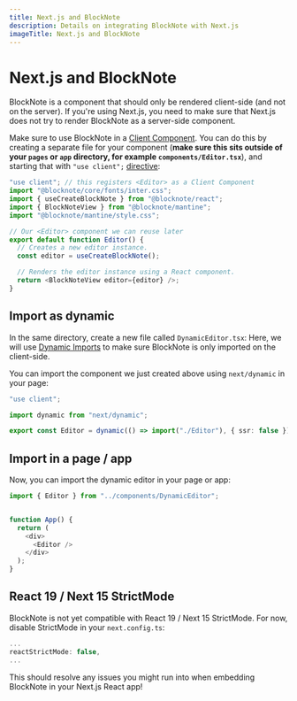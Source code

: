 ```yaml
---
title: Next.js and BlockNote
description: Details on integrating BlockNote with Next.js
imageTitle: Next.js and BlockNote
---
```


# Next.js and BlockNote

BlockNote is a component that should only be rendered client-side (and not on the server). If you're using Next.js, you need to make sure that Next.js does not try to render BlockNote as a server-side component.

Make sure to use BlockNote in a [Client Component](https://nextjs.org/docs/getting-started/react-essentials#client-components). You can do this by creating a separate file for your component (**make sure this sits outside of your `pages` or `app` directory, for example `components/Editor.tsx`**), and starting that with `"use client";` [directive](https://react.dev/reference/react/use-client):

```typescript jsx
"use client"; // this registers <Editor> as a Client Component
import "@blocknote/core/fonts/inter.css";
import { useCreateBlockNote } from "@blocknote/react";
import { BlockNoteView } from "@blocknote/mantine";
import "@blocknote/mantine/style.css";

// Our <Editor> component we can reuse later
export default function Editor() {
  // Creates a new editor instance.
  const editor = useCreateBlockNote();

  // Renders the editor instance using a React component.
  return <BlockNoteView editor={editor} />;
}
```

## Import as dynamic

In the same directory, create a new file called `DynamicEditor.tsx`:
Here, we will use [Dynamic Imports](https://nextjs.org/docs/pages/building-your-application/optimizing/lazy-loading) to make sure BlockNote is only imported on the client-side.

You can import the component we just created above using `next/dynamic` in your page:

```typescript jsx
"use client";

import dynamic from "next/dynamic";

export const Editor = dynamic(() => import("./Editor"), { ssr: false });
```

## Import in a page / app

Now, you can import the dynamic editor in your page or app:

```typescript jsx
import { Editor } from "../components/DynamicEditor";


function App() {
  return (
    <div>
      <Editor />
    </div>
  );
}
```

## React 19 / Next 15 StrictMode

BlockNote is not yet compatible with React 19 / Next 15 StrictMode. For now, disable StrictMode in your `next.config.ts`:

```typescript
...
reactStrictMode: false,
...
```

This should resolve any issues you might run into when embedding BlockNote in your Next.js React app!
